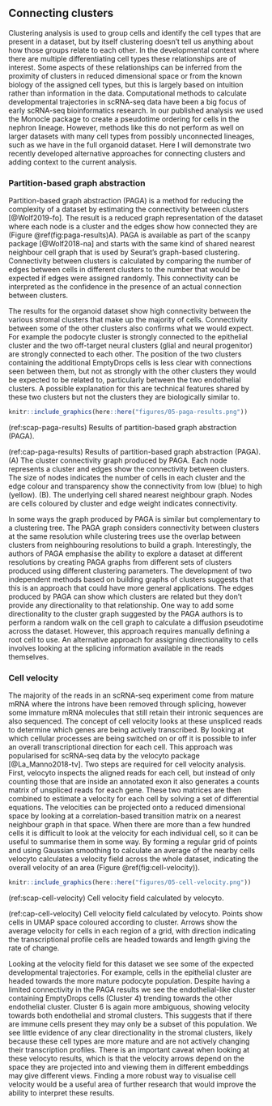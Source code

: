 ## Connecting clusters

Clustering analysis is used to group cells and identify the cell types that are
present in a dataset, but by itself clustering doesn't tell us anything about
how those groups relate to each other. In the developmental context where there
are multiple differentiating cell types these relationships are of interest.
Some aspects of these relationships can be inferred from the proximity of
clusters in reduced dimensional space or from the known biology of the assigned
cell types, but this is largely based on intuition rather than information in
the data. Computational methods to calculate developmental trajectories in
scRNA-seq data have been a big focus of early scRNA-seq bioinformatics
research. In our published analysis we used the Monocle package to create a
pseudotime ordering for cells in the nephron lineage. However, methods like
this do not perform as well on larger datasets with many cell types from
possibly unconnected lineages, such as we have in the full organoid dataset.
Here I will demonstrate two recently developed alternative approaches for
connecting clusters and adding context to the current analysis.

### Partition-based graph abstraction

Partition-based graph abstraction (PAGA) is a method for reducing the
complexity of a dataset by estimating the connectivity between clusters
[@Wolf2019-fo]. The result is a reduced graph representation of the dataset
where each node is a cluster and the edges show how connected they are (Figure
\@ref(fig:paga-results)A). PAGA is available as part of the scanpy package
[@Wolf2018-na] and starts with the same kind of shared nearest neighbour cell
graph that is used by Seurat's graph-based clustering. Connectivity between
clusters is calculated by comparing the number of edges between cells in
different clusters to the number that would be expected if edges were assigned
randomly. This connectivity can be interpreted as the confidence in the
presence of an actual connection between clusters.

The results for the organoid dataset show high connectivity between the various
stromal clusters that make up the majority of cells. Connectivity between some
of the other clusters also confirms what we would expect. For example the
podocyte cluster is strongly connected to the epithelial cluster and the two
off-target neural clusters (glial and neural progenitor) are strongly connected
to each other. The position of the two clusters containing the additional
EmptyDrops cells is less clear with connections seen between them, but not as
strongly with the other clusters they would be expected to be related to,
particularly between the two endothelial clusters. A possible explanation for
this are technical features shared by these two clusters but not the clusters
they are biologically similar to.

```r
knitr::include_graphics(here::here("figures/05-paga-results.png"))
```

(ref:scap-paga-results) Results of partition-based graph abstraction (PAGA).

(ref:cap-paga-results) Results of partition-based graph abstraction (PAGA). (A) The cluster connectivity graph produced by PAGA. Each node represents a cluster and edges show the connectivity between clusters. The size of nodes indicates the number of cells in each cluster and the edge colour and transparency show the connectivity from low (blue) to high (yellow). (B). The underlying cell shared nearest neighbour graph. Nodes are cells coloured by cluster and edge weight indicates connectivity.

In some ways the graph produced by PAGA is similar but complementary to a
clustering tree. The PAGA graph considers connectivity between clusters at the
same resolution while clustering trees use the overlap between clusters from
neighbouring resolutions to build a graph. Interestingly, the authors of PAGA
emphasise the ability to explore a dataset at different resolutions by creating
PAGA graphs from different sets of clusters produced using different clustering
parameters. The development of two independent methods based on building graphs
of clusters suggests that this is an approach that could have more general
applications. The edges produced by PAGA can show which clusters are related
but they don't provide any directionality to that relationship. One way to add
some directionality to the cluster graph suggested by the PAGA authors is to
perform a random walk on the cell graph to calculate a diffusion pseudotime
across the dataset. However, this approach requires manually defining a root
cell to use. An alternative approach for assigning directionality to cells
involves looking at the splicing information available in the reads themselves.

### Cell velocity

The majority of the reads in an scRNA-seq experiment come from mature mRNA
where the introns have been removed through splicing, however some immature
mRNA molecules that still retain their intronic sequences are also sequenced.
The concept of cell velocity looks at these unspliced reads to determine which
genes are being actively transcribed. By looking at which cellular processes
are being switched on or off it is possible to infer an overall transcriptional
direction for each cell. This approach was popularised for scRNA-seq data by
the velocyto package [@La_Manno2018-tv]. Two steps are required for cell
velocity analysis. First, velocyto inspects the aligned reads for each cell,
but instead of only counting those that are inside an annotated exon it also
generates a counts matrix of unspliced reads for each gene. These two matrices
are then combined to estimate a velocity for each cell by solving a set of
differential equations. The velocities can be projected onto a reduced
dimensional space by looking at a correlation-based transition matrix on a
nearest neighbour graph in that space. When there are more than a few hundred
cells it is difficult to look at the velocity for each individual cell, so it
can be useful to summarise them in some way. By forming a regular grid of
points and using Gaussian smoothing to calculate an average of the nearby cells
velocyto calculates a velocity field across the whole dataset, indicating the
overall velocity of an area (Figure \@ref(fig:cell-velocity)).

```r
knitr::include_graphics(here::here("figures/05-cell-velocity.png"))
```

(ref:scap-cell-velocity) Cell velocity field calculated by velocyto.

(ref:cap-cell-velocity) Cell velocity field calculated by velocyto. Points show cells in UMAP space coloured according to cluster. Arrows show the average velocity for cells in each region of a grid, with direction indicating the transcriptional profile cells are headed towards and length giving the rate of change.

Looking at the velocity field for this dataset we see some of the expected
developmental trajectories. For example, cells in the epithelial cluster are
headed towards the more mature podocyte population. Despite having a limited
connectivity in the PAGA results we see the endothelial-like cluster containing
EmptyDrops cells (Cluster 4) trending towards the other endothelial cluster.
Cluster 6 is again more ambiguous, showing velocity towards both endothelial
and stromal clusters. This suggests that if there are immune cells present they
may only be a subset of this population. We see little evidence of any clear
directionality in the stromal clusters, likely because these cell types are
more mature and are not actively changing their transcription profiles. There
is an important caveat when looking at these velocyto results, which is that
the velocity arrows depend on the space they are projected into and viewing
them in different embeddings may give different views. Finding a more robust
way to visualise cell velocity would be a useful area of further research that
would improve the ability to interpret these results.
